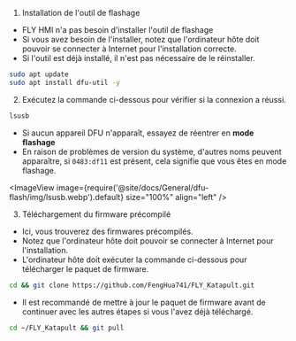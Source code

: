 1. Installation de l'outil de flashage

* FLY HMI n'a pas besoin d'installer l'outil de flashage
* Si vous avez besoin de l'installer, notez que l'ordinateur hôte doit pouvoir se connecter à Internet pour l'installation correcte.
* Si l'outil est déjà installé, il n'est pas nécessaire de le réinstaller.

```bash
sudo apt update
sudo apt install dfu-util -y
```

2. Exécutez la commande ci-dessous pour vérifier si la connexion a réussi.

```bash
lsusb
```

* Si aucun appareil DFU n'apparaît, essayez de réentrer en **mode flashage**
* En raison de problèmes de version du système, d'autres noms peuvent apparaître, si `0483:df11` est présent, cela signifie que vous êtes en mode flashage.

<ImageView image={require('@site/docs/General/dfu-flash/img/lsusb.webp').default} size="100%" align="left" />


3. Téléchargement du firmware précompilé

* Ici, vous trouverez des firmwares précompilés.
* Notez que l'ordinateur hôte doit pouvoir se connecter à Internet pour l'installation.
* L'ordinateur hôte doit exécuter la commande ci-dessous pour télécharger le paquet de firmware.

```bash
cd && git clone https://github.com/FengHua741/FLY_Katapult.git
```

* Il est recommandé de mettre à jour le paquet de firmware avant de continuer avec les autres étapes si vous l'avez déjà téléchargé.

```bash
cd ~/FLY_Katapult && git pull
```